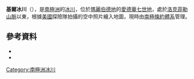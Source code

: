 {{coord|78|8|S|154|15|W|source:GNIS|display=title}}

'''基爾冰川'''（{{lang-en|Kiel Glacier}}），是[[南極洲|南極洲]]的[[冰川|冰川]]，位於[[瑪麗伯德地|瑪麗伯德地]]的[[愛德華七世地|愛德華七世地]]，處於[[洛克菲勒山脈|洛克菲勒山脈]]以東，根據[[美國|美國]]探險隊拍攝的空中照片繪入地圖，現時由[[南極條約體系|南極條約體系]]管理。

==參考資料==
*{{cite gnis | type = antarid | id = 7922| name = Kiel Glacier | accessdate = 2013-05-01}}
*{{usgs-gazetteer|id=7922}}

{{Antarctica-geo-stub}}
[[Category:南極洲冰川|Category:南極洲冰川]]